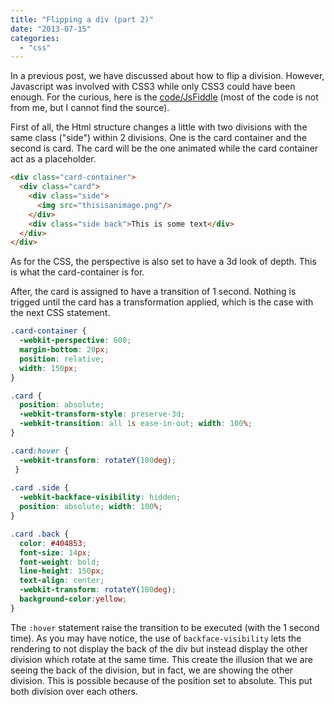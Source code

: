 ```yaml
---
title: "Flipping a div (part 2)"
date: "2013-07-15"
categories: 
  - "css"
---
```


In a previous post, we have discussed about how to flip a division. However, Javascript was involved with CSS3 while only CSS3 could have been enough. For the curious, here is the [code/JsFiddle](http://jsfiddle.net/xRXYW/4/) (most of the code is not from me, but I cannot find the source).

First of all, the Html structure changes a little with two divisions with the same class ("side") within 2 divisions. One is the card container and the second is card. The card will be the one animated while the card container act as a placeholder.


```html  
<div class="card-container"> 
  <div class="card"> 
    <div class="side">
      <img src="thisisanimage.png"/>
    </div> 
    <div class="side back">This is some text</div> 
  </div> 
</div> 
``` 

As for the CSS, the perspective is also set to have a 3d look of depth. This is what the card-container is for.

After, the card is assigned to have a transition of 1 second. Nothing is trigged until the card has a transformation applied, which is the case with the next CSS statement.


```css
.card-container { 
  -webkit-perspective: 600; 
  margin-bottom: 20px; 
  position: relative; 
  width: 150px; 
}

.card { 
  position: absolute; 
  -webkit-transform-style: preserve-3d; 
  -webkit-transition: all 1s ease-in-out; width: 100%;
} 

.card:hover { 
  -webkit-transform: rotateY(180deg);
 } 
 
.card .side { 
  -webkit-backface-visibility: hidden; 
  position: absolute; width: 100%;
} 

.card .back { 
  color: #404853; 
  font-size: 14px; 
  font-weight: bold; 
  line-height: 150px; 
  text-align: center;
  -webkit-transform: rotateY(180deg); 
  background-color:yellow; 
} 
```

The `:hover` statement raise the transition to be executed (with the 1 second time). As you may have notice, the use of `backface-visibility` lets the rendering to not display the back of the div but instead display the other division which rotate at the same time. This create the illusion that we are seeing the back of the division, but in fact, we are showing the other division. This is possible because of the position set to absolute. This put both division over each others.
